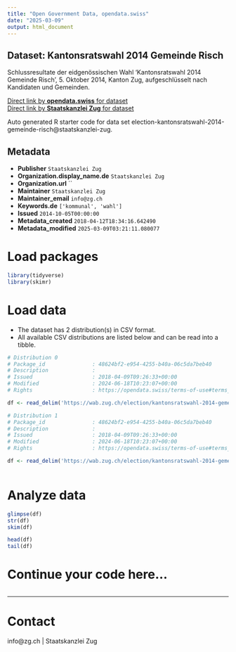 ```yaml
---
title: "Open Government Data, opendata.swiss"
date: "2025-03-09"
output: html_document
---
```


## Dataset: Kantonsratswahl 2014 Gemeinde Risch

Schlussresultate der eidgenössischen Wahl 'Kantonsratswahl 2014 Gemeinde Risch', 5. Oktober 2014, Kanton Zug, aufgeschlüsselt nach Kandidaten und Gemeinden.

[Direct link by **opendata.swiss** for dataset](https://opendata.swiss/de/dataset/kantonsratswahl-2014-gemeinde-risch)<br>
[Direct link by **Staatskanzlei Zug** for dataset](https://wab.zug.ch/election/kantonsratswahl-2014-gemeinde-risch/data)

Auto generated R starter code for data set election-kantonsratswahl-2014-gemeinde-risch@staatskanzlei-zug.

## Metadata

- **Publisher** `Staatskanzlei Zug`
- **Organization.display_name.de** `Staatskanzlei Zug`
- **Organization.url** ``
- **Maintainer** `Staatskanzlei Zug`
- **Maintainer_email** `info@zg.ch`
- **Keywords.de** `['kommunal', 'wahl']`
- **Issued** `2014-10-05T00:00:00`
- **Metadata_created** `2018-04-12T18:34:16.642490`
- **Metadata_modified** `2025-03-09T03:21:11.080077`


# Load packages

```r

library(tidyverse)
library(skimr)

```

# Load data

-   The dataset has 2 distribution(s) in CSV format.
-   All available CSV distributions are listed below and can be read into a tibble.

```r

# Distribution 0
# Package_id               : 48624bf2-e954-4255-b40a-06c5da7beb40
# Description              : 
# Issued                   : 2018-04-09T09:26:33+00:00
# Modified                 : 2024-06-18T10:23:07+00:00
# Rights                   : https://opendata.swiss/terms-of-use#terms_by

df <- read_delim('https://wab.zug.ch/election/kantonsratswahl-2014-gemeinde-risch/data-parties-csv')

# Distribution 1
# Package_id               : 48624bf2-e954-4255-b40a-06c5da7beb40
# Description              : 
# Issued                   : 2018-04-09T09:26:33+00:00
# Modified                 : 2024-06-18T10:23:07+00:00
# Rights                   : https://opendata.swiss/terms-of-use#terms_by

df <- read_delim('https://wab.zug.ch/election/kantonsratswahl-2014-gemeinde-risch/data-csv')



```

# Analyze data

```r

glimpse(df)
str(df)
skim(df)

head(df)
tail(df)

```

# Continue your code here...

```r

```

------------------------------------------------------------------------

# Contact

info@zg.ch | Staatskanzlei Zug

